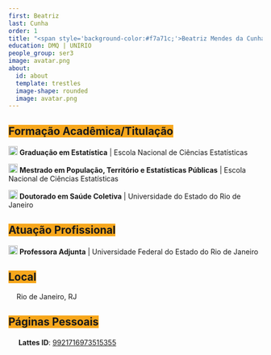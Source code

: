 ```yaml
---
first: Beatriz
last: Cunha
order: 1
title: "<span style='background-color:#f7a71c;'>Beatriz Mendes da Cunha</span>"
education: DMQ | UNIRIO
people_group: ser3
image: avatar.png
about: 
  id: about
  template: trestles
  image-shape: rounded
  image: avatar.png
---
```


<h2><span style='background-color:#f7a71c;'>Formação Acadêmica/Titulação</span></h2>

<img src="img/graduation-cap-solid.svg" width="18"> **Graduação em Estatística** | Escola Nacional de Ciências Estatísticas

<img src="img/graduation-cap-solid.svg" width="18"> **Mestrado em População, Território e Estatísticas Públicas** | Escola Nacional de Ciências Estatísticas

<img src="img/graduation-cap-solid.svg" width="18"> **Doutorado em Saúde Coletiva** | Universidade do Estado do Rio de Janeiro

<h2><span style='background-color:#f7a71c;'>Atuação Profissional</span></h2>

<img src="img/briefcase-solid.svg" width="18"> **Professora Adjunta** | Universidade Federal do Estado do Rio de Janeiro

<h2><span style='background-color:#f7a71c;'>Local</span></h2>

<img src="img/location-dot-solid.svg" width="12"> Rio de Janeiro, RJ

<h2><span style='background-color:#f7a71c;'>Páginas Pessoais</span></h2>

<img src="img/lattes.svg" width="16"> **Lattes ID**: <a href="http://lattes.cnpq.br/9921716973515355" target="_blank">9921716973515355</a>
